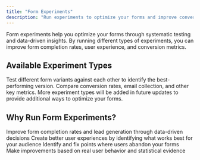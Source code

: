 ```yaml
---
title: "Form Experiments"
description: "Run experiments to optimize your forms and improve conversion rates"
---
```


Form experiments help you optimize your forms through systematic testing and data-driven insights. By running different types of experiments, you can improve form completion rates, user experience, and conversion metrics.

## Available Experiment Types

<CardGroup cols={1}>
  <Card 
    title="A/B Testing" 
    icon="flask" 
    href="/experiments/form-experiments/ab-testing"
  >
    Test different form variants against each other to identify the best-performing version. Compare conversion rates, email collection, and other key metrics.
  </Card>
</CardGroup>

<Note>
  More experiment types will be added in future updates to provide additional ways to optimize your forms.
</Note>

## Why Run Form Experiments?

<CardGroup cols={2}>
  <Card title="Optimize Conversion" icon="chart-line">
    Improve form completion rates and lead generation through data-driven decisions
  </Card>
  
  <Card title="Enhance UX" icon="user">
    Create better user experiences by identifying what works best for your audience
  </Card>

  <Card title="Reduce Drop-offs" icon="user-minus">
    Identify and fix points where users abandon your forms
  </Card>

  <Card title="Data-Driven Decisions" icon="database">
    Make improvements based on real user behavior and statistical evidence
  </Card>
</CardGroup>